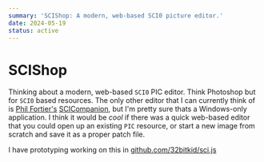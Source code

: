 ```yaml
---
summary: 'SCIShop: A modern, web-based SCI0 picture editor.'
date: 2024-05-19
status: active
---
```


# SCIShop

Thinking about a modern, web-based `SCI0` PIC editor. Think Photoshop but for `SCI0` based resources. The only other editor that I can currently think of is [Phil Fortier's](https://github.com/icefallgames) [SCICompanion](https://scicompanion.com/overview/), but I'm pretty sure thats a Windows-only application. I think it would be _cool_ if there was a quick web-based editor that you could open up an existing `PIC` resource, or start a new image from scratch and save it as a proper patch file.

I have prototyping working on this in [github.com/32bitkid/sci.js](https://github.com/32bitkid/sci.js)
